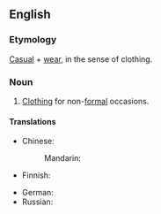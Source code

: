 ==English==

===Etymology===
[[casual|Casual]] + [[wear]], in the sense of clothing.

===Noun===
{{en-noun|-}}

# [[clothing|Clothing]] for non-[[formal]] occasions.

====Translations====
{{trans-top|clothing for non-formal occasions}}
* Chinese:
*: Mandarin: {{t-|cmn|便服|tr=biànfú|sc=Hani}}
* Finnish: {{t|fi|vapaa-ajan vaatteet}}
{{trans-mid}}
* German: {{t|de|Freizeitbekleidung|f}}
* Russian: {{t|ru|повседневная одежда|f|tr=povsednévnaja odéžda|sc=Cyrl}}
{{trans-bottom}}